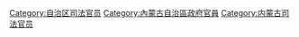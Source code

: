 [[Category:自治区司法官员|Category:自治区司法官员]]
[[Category:內蒙古自治區政府官員|Category:內蒙古自治區政府官員]]
[[Category:内蒙古司法官员|Category:内蒙古司法官员]]